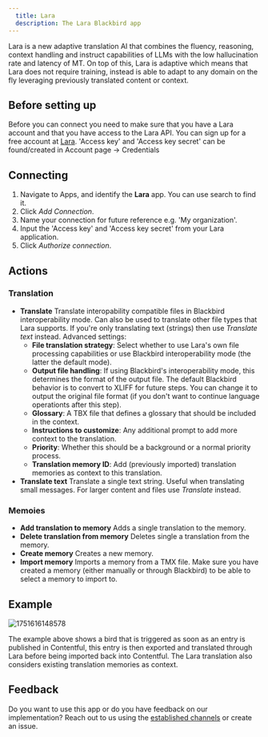 ```yaml
---
  title: Lara
  description: The Lara Blackbird app
---
```


<LinkCard title="View on Github" target="_blank" href="https://github.com/bb-io/Lara" icon="github" />


Lara is a new adaptive translation AI that combines the fluency, reasoning, context handling and instruct capabilities of LLMs with the low hallucination rate and latency of MT. On top of this, Lara is adaptive which means that Lara does not require training, instead is able to adapt to any domain on the fly leveraging previously translated content or context.

## Before setting up

Before you can connect you need to make sure that you have a Lara account and that you have access to the Lara API. 
You can sign up for a free account at [Lara](https://app.laratranslate.com). 'Access key' and 'Access key secret' can be found/created in Account page -> Credentials

## Connecting

1. Navigate to Apps, and identify the **Lara** app. You can use search to find it.
2. Click _Add Connection_.
3. Name your connection for future reference e.g. 'My organization'.
4. Input the 'Access key' and 'Access key secret' from your Lara application.
5. Click _Authorize connection_.

## Actions

### Translation

- **Translate**  Translate interopability compatible files in Blackbird interoperability mode. Can also be used to translate other file types that Lara supports. If you're only translating text (strings) then use *Translate text* instead. Advanced settings:
  - **File translation strategy**: Select whether to use Lara's own file processing capabilities or use Blackbird interoperability mode (the latter the default mode).
  - **Output file handling**: If using Blackbird's interoperability mode, this determines the format of the output file. The default Blackbird behavior is to convert to XLIFF for future steps. You can change it to output the original file format (if you don't want to continue language operationts after this step).  
  - **Glossary**: A TBX file that defines a glossary that should be included in the context.
  - **Instructions to customize**: Any additional prompt to add more context to the translation.
  - **Priority**: Whether this should be a background or a normal priority process.
  - **Translation memory ID**: Add (previously imported) translation memories as context to this translation.
- **Translate text** Translate a single text string. Useful when translating small messages. For larger content and files use *Translate* instead.

### Memoies

- **Add translation to memory**  Adds a single translation to the memory.
- **Delete translation from memory**  Deletes single a translation from the memory.
- **Create memory**  Creates a new memory.
- **Import memory** Imports a memory from a TMX file. Make sure you have created a memory (either manually or through Blackbird) to be able to select a memory to import to.

## Example

![1751616148578](https://raw.githubusercontent.com/bb-io/Lara/main/image/README/1751616148578.png)

The example above shows a bird that is triggered as soon as an entry is published in Contentful, this entry is then exported and translated through Lara before being imported back into Contentful. The Lara translation also considers existing translation memories as context.

## Feedback

Do you want to use this app or do you have feedback on our implementation? Reach out to us using the [established channels](https://www.blackbird.io/) or create an issue.

